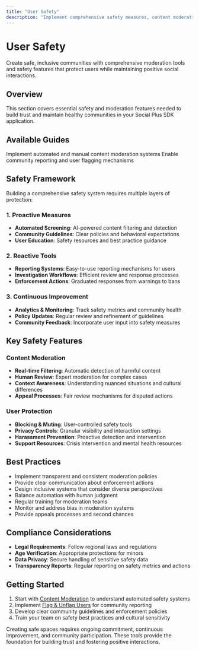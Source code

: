 ```yaml
---
title: "User Safety"
description: "Implement comprehensive safety measures, content moderation, and community protection tools."
---
```


# User Safety

Create safe, inclusive communities with comprehensive moderation tools and safety features that protect users while maintaining positive social interactions.

## Overview

This section covers essential safety and moderation features needed to build trust and maintain healthy communities in your Social Plus SDK application.

## Available Guides

<CardGroup cols={2}>
  <Card title="Content Moderation" icon="shield" href="/social-plus-sdk/core-concepts/user-management/user-safety/content-moderation">
    Implement automated and manual content moderation systems
  </Card>
  
  <Card title="Flag & Unflag Users" icon="flag" href="/social-plus-sdk/core-concepts/user-management/user-safety/flag-unflag-user">
    Enable community reporting and user flagging mechanisms
  </Card>
</CardGroup>

## Safety Framework

Building a comprehensive safety system requires multiple layers of protection:

### 1. Proactive Measures
- **Automated Screening**: AI-powered content filtering and detection
- **Community Guidelines**: Clear policies and behavioral expectations
- **User Education**: Safety resources and best practice guidance

### 2. Reactive Tools
- **Reporting Systems**: Easy-to-use reporting mechanisms for users
- **Investigation Workflows**: Efficient review and response processes
- **Enforcement Actions**: Graduated responses from warnings to bans

### 3. Continuous Improvement
- **Analytics & Monitoring**: Track safety metrics and community health
- **Policy Updates**: Regular review and refinement of guidelines
- **Community Feedback**: Incorporate user input into safety measures

## Key Safety Features

### Content Moderation
- **Real-time Filtering**: Automatic detection of harmful content
- **Human Review**: Expert moderation for complex cases
- **Context Awareness**: Understanding nuanced situations and cultural differences
- **Appeal Processes**: Fair review mechanisms for disputed actions

### User Protection
- **Blocking & Muting**: User-controlled safety tools
- **Privacy Controls**: Granular visibility and interaction settings
- **Harassment Prevention**: Proactive detection and intervention
- **Support Resources**: Crisis intervention and mental health resources

## Best Practices

- Implement transparent and consistent moderation policies
- Provide clear communication about enforcement actions
- Design inclusive systems that consider diverse perspectives
- Balance automation with human judgment
- Regular training for moderation teams
- Monitor and address bias in moderation systems
- Provide appeals processes and second chances

## Compliance Considerations

- **Legal Requirements**: Follow regional laws and regulations
- **Age Verification**: Appropriate protections for minors
- **Data Privacy**: Secure handling of sensitive safety data
- **Transparency Reports**: Regular reporting on safety metrics and actions

## Getting Started

1. Start with [Content Moderation](/social-plus-sdk/core-concepts/user-management/user-safety/content-moderation) to understand automated safety systems
2. Implement [Flag & Unflag Users](/social-plus-sdk/core-concepts/user-management/user-safety/flag-unflag-user) for community reporting
3. Develop clear community guidelines and enforcement policies
4. Train your team on safety best practices and cultural sensitivity

Creating safe spaces requires ongoing commitment, continuous improvement, and community participation. These tools provide the foundation for building trust and fostering positive interactions.

